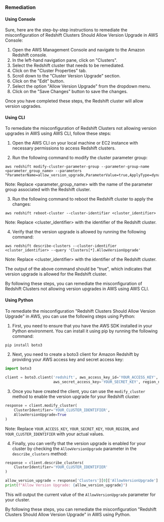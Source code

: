 ### Remediation

#### Using Console

Sure, here are the step-by-step instructions to remediate the misconfiguration of Redshift Clusters Should Allow Version Upgrade in AWS Console:

1. Open the AWS Management Console and navigate to the Amazon Redshift console.
2. In the left-hand navigation pane, click on "Clusters".
3. Select the Redshift cluster that needs to be remediated.
4. Click on the "Cluster Properties" tab.
5. Scroll down to the "Cluster Version Upgrade" section.
6. Click on the "Edit" button.
7. Select the option "Allow Version Upgrade" from the dropdown menu.
8. Click on the "Save Changes" button to save the changes.

Once you have completed these steps, the Redshift cluster will allow version upgrades.

#### Using CLI

To remediate the misconfiguration of Redshift Clusters not allowing version upgrades in AWS using AWS CLI, follow these steps:

1. Open the AWS CLI on your local machine or EC2 instance with necessary permissions to access Redshift clusters.

2. Run the following command to modify the cluster parameter group:

```
aws redshift modify-cluster-parameter-group --parameter-group-name <parameter_group_name> --parameters "ParameterName=allow_version_upgrade,ParameterValue=true,ApplyType=dynamic"
```

Note: Replace <parameter_group_name> with the name of the parameter group associated with the Redshift cluster.

3. Run the following command to reboot the Redshift cluster to apply the changes:

```
aws redshift reboot-cluster --cluster-identifier <cluster_identifier>
```

Note: Replace <cluster_identifier> with the identifier of the Redshift cluster.

4. Verify that the version upgrade is allowed by running the following command:

```
aws redshift describe-clusters --cluster-identifier <cluster_identifier> --query 'Clusters[*].AllowVersionUpgrade'
```

Note: Replace <cluster_identifier> with the identifier of the Redshift cluster.

The output of the above command should be "true", which indicates that version upgrade is allowed for the Redshift cluster.

By following these steps, you can remediate the misconfiguration of Redshift Clusters not allowing version upgrades in AWS using AWS CLI.

#### Using Python

To remediate the misconfiguration "Redshift Clusters Should Allow Version Upgrade" in AWS, you can use the following steps using Python:

1. First, you need to ensure that you have the AWS SDK installed in your Python environment. You can install it using pip by running the following command:

```python
pip install boto3
```

2. Next, you need to create a boto3 client for Amazon Redshift by providing your AWS access key and secret access key:

```python
import boto3

client = boto3.client('redshift', aws_access_key_id='YOUR_ACCESS_KEY',
                      aws_secret_access_key='YOUR_SECRET_KEY', region_name='YOUR_REGION')
```

3. Once you have created the client, you can use the `modify_cluster` method to enable the version upgrade for your Redshift cluster:

```python
response = client.modify_cluster(
    ClusterIdentifier='YOUR_CLUSTER_IDENTIFIER',
    AllowVersionUpgrade=True
)
```

Note: Replace `YOUR_ACCESS_KEY`, `YOUR_SECRET_KEY`, `YOUR_REGION`, and `YOUR_CLUSTER_IDENTIFIER` with your actual values.

4. Finally, you can verify that the version upgrade is enabled for your cluster by checking the `AllowVersionUpgrade` parameter in the `describe_clusters` method:

```python
response = client.describe_clusters(
    ClusterIdentifier='YOUR_CLUSTER_IDENTIFIER'
)

allow_version_upgrade = response['Clusters'][0]['AllowVersionUpgrade']
print(f"Allow Version Upgrade: {allow_version_upgrade}")
```

This will output the current value of the `AllowVersionUpgrade` parameter for your cluster.

By following these steps, you can remediate the misconfiguration "Redshift Clusters Should Allow Version Upgrade" in AWS using Python.

